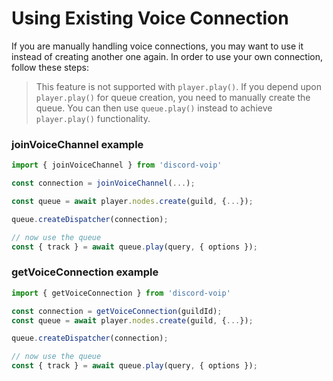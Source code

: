 # Using Existing Voice Connection

If you are manually handling voice connections, you may want to use it instead of creating another one again. In order to use your own connection, follow these steps:

> This feature is not supported with `player.play()`. If you depend upon `player.play()` for queue creation, you need to manually create the queue. You can then use `queue.play()` instead to achieve `player.play()` functionality.

### joinVoiceChannel example

```js
import { joinVoiceChannel } from 'discord-voip'

const connection = joinVoiceChannel(...);

const queue = await player.nodes.create(guild, {...});

queue.createDispatcher(connection);

// now use the queue
const { track } = await queue.play(query, { options });
```

### getVoiceConnection example

```js
import { getVoiceConnection } from 'discord-voip'

const connection = getVoiceConnection(guildId);
const queue = await player.nodes.create(guild, {...});

queue.createDispatcher(connection);

// now use the queue
const { track } = await queue.play(query, { options });
```
